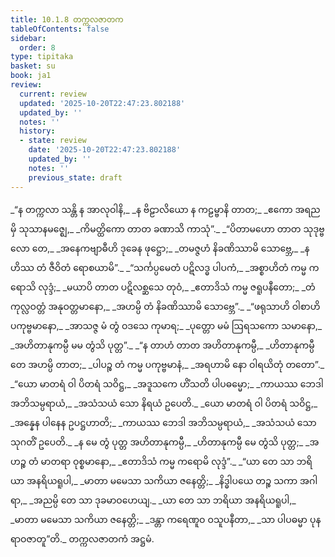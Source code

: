 ```yaml
---
title: 10.1.8 တက္ကလဇာတက
tableOfContents: false
sidebar:
  order: 8
type: tipitaka
basket: su
book: ja1
review:
  current: review
  updated: '2025-10-20T22:47:23.802188'
  updated_by: ''
  notes: ''
  history:
  - state: review
    date: '2025-10-20T22:47:23.802188'
    updated_by: ''
    notes: ''
    previous_state: draft
---
```



<DynamicBreadcrumb />


<ReviewStatus review={frontmatter.review} showDetails={true} />

<HypothesisAnnotation frontmatter={frontmatter} />

<Division number="82" book="ja1" e="ch" v="22" p="212">

<Paragraph number="1997" type="verses" book="ja1">
_“န တက္ကလာ သန္တိ န အာလုဝါနိ,_  
_န ဗိဠာလိယော န ကဠမ္ဗာနိ တာတ;_  
_ဧကော အရညမှိ သုသာနမဇ္ဈေ,_  
_ကိမတ္ထိကော တာတ ခဏာသိ ကာသုံ”._  

</Paragraph>

</Division>
<Division number="83" book="ja1" e="ch" v="22" p="212">

<Paragraph number="1998" type="verses" book="ja1">
_“ပိတာမဟော တာတ သုဒုဗ္ဗလော တေ,_  
_အနေကဗျာဓီဟိ ဒုခေန ဖုဋ္ဌော;_  
_တမဇ္ဇဟံ နိခဏိဿာမိ သောဗ္ဘေ,_  
_န ဟိဿ တံ ဇီဝိတံ ရောစယာမိ”._  

</Paragraph>

</Division>
<Division number="84" book="ja1" e="ch" v="22" p="212">

<Paragraph number="1999" type="verses" book="ja1">
_“သင်္ကပ္ပမေတံ ပဋိလဒ္ဓ ပါပကံ,_  
_အစ္စာဟိတံ ကမ္မ ကရောသိ လုဒ္ဒံ;_  
_မယာပိ တာတ ပဋိလစ္ဆသေ တုဝံ,_  
_ဧတာဒိသံ ကမ္မ ဇရူပနီတော;_  
_တံ ကုလ္လဝတ္တံ အနုဝတ္တမာနော,_  
_အဟမ္ပိ တံ နိခဏိဿာမိ သောဗ္ဘေ”._  

</Paragraph>

</Division>
<Division number="85" book="ja1" e="ch" v="22" p="212">

<Paragraph number="2000" type="verses" book="ja1">
_“ဖရုသာဟိ ဝါစာဟိ ပကုဗ္ဗမာနော,_  
_အာသဇ္ဇ မံ တွံ ဝဒသေ ကုမာရ;_  
_ပုတ္တော မမံ ဩရသကော သမာနော,_  
_အဟိတာနုကမ္ပီ မမ တွံသိ ပုတ္တ”._  

</Paragraph>

</Division>
<Division number="86" book="ja1" e="ch" v="22" p="213">

<Paragraph number="2001" type="verses" book="ja1">
_“န တာဟံ တာတ အဟိတာနုကမ္ပီ,_  
_ဟိတာနုကမ္ပီ တေ အဟမ္ပိ တာတ;_  
_ပါပဉ္စ တံ ကမ္မ ပကုဗ္ဗမာနံ,_  
_အရဟာမိ နော ဝါရယိတုံ တတော”._  

</Paragraph>

</Division>
<Division number="87" book="ja1" e="ch" v="22" p="213">

<Paragraph number="2002" type="verses" book="ja1">
_“ယော မာတရံ ဝါ ပိတရံ သဝိဋ္ဌ,_  
_အဒူသကေ ဟိံသတိ ပါပဓမ္မော;_  
_ကာယဿ ဘေဒါ အဘိသမ္ပရာယံ,_  
_အသံသယံ သော နိရယံ ဥပေတိ._  

</Paragraph>

</Division>
<Division number="88" book="ja1" e="ch" v="22" p="213">

<Paragraph number="2003" type="verses" book="ja1">
_ယော မာတရံ ဝါ ပိတရံ သဝိဋ္ဌ,_  
_အန္နေန ပါနေန ဥပဋ္ဌဟာတိ;_  
_ကာယဿ ဘေဒါ အဘိသမ္ပရာယံ,_  
_အသံသယံ သော သုဂတိံ ဥပေတိ._  

</Paragraph>

</Division>
<Division number="89" book="ja1" e="ch" v="22" p="213">

<Paragraph number="2004" type="verses" book="ja1">
_န မေ တွံ ပုတ္တ အဟိတာနုကမ္ပီ,_  
_ဟိတာနုကမ္ပီ မေ တွံသိ ပုတ္တ;_  
_အဟဉ္စ တံ မာတရာ ဝုစ္စမာနော,_  
_ဧတာဒိသံ ကမ္မ ကရောမိ လုဒ္ဒံ”._  

</Paragraph>

</Division>
<Division number="90" book="ja1" e="ch" v="22" p="213">

<Paragraph number="2005" type="verses" book="ja1">
_“ယာ တေ သာ ဘရိယာ အနရိယရူပါ,_  
_မာတာ မမေသာ သကိယာ ဇနေတ္တိ;_  
_နိဒ္ဓါပယေ တဉ္စ သကာ အဂါရာ,_  
_အညမ္ပိ တေ သာ ဒုခမာဝဟေယျ._  

</Paragraph>

</Division>
<Division number="91" book="ja1" e="ch" v="22" p="213">

<Paragraph number="2006" type="verses" book="ja1">
_ယာ တေ သာ ဘရိယာ အနရိယရူပါ,_  
_မာတာ မမေသာ သကိယာ ဇနေတ္တိ;_  
_ဒန္တာ ကရေဏူဝ ဝသူပနီတာ,_  
_သာ ပါပဓမ္မာ ပုနရာဝဇာတူ”တိ._  


</Paragraph>
</Division>

<Paragraph number="2007" type="center" book="ja1">
တက္ကလဇာတကံ အဋ္ဌမံ.
</Paragraph>